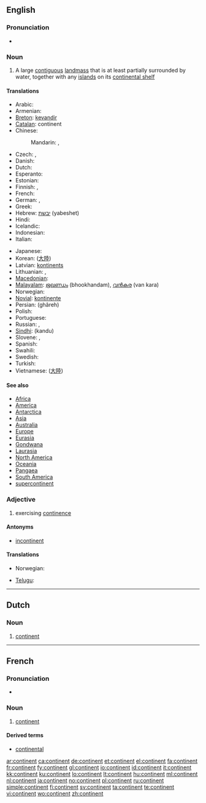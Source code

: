{{wikipedia}}
==English==

===Pronunciation===
* {{audio|en-us-continent.ogg|Audio (US)}}

===Noun===
{{en-noun}}

# A large [[contiguous]] [[landmass]] that is at least partially surrounded by water, together with any [[island]]s on its [[continental shelf]]

====Translations====
{{trans-top|large contiguous landmass}}
* Arabic: {{t|ar|قارة|f|tr=qaarra|sc=Arab}}
* Armenian: {{t-|hy|մայրցամաք|tr=mayrc'amak'|sc=Armn|xs=Armenian}}
* [[Breton]]: [[kevandir]] {{m}}
* [[Catalan]]: continent {{m}}
* Chinese:
*: Mandarin: {{t-|cmn|大陸|sc=Hani|xs=Mandarin}},  {{t-|cmn|大陆|tr=dàlù|sc=Hani|xs=Mandarin}}
* Czech: {{t-|cs|kontinent|m}}, {{t-|cs|světadíl|m}}
* Danish: {{t-|da|kontinent}}
* Dutch: {{t+|nl|continent|n}}
* Esperanto: {{t+|eo|kontinento|xs=Esperanto}}
* Estonian: {{t-|et|maailmajagu}}
* Finnish: {{t+|fi|maanosa}}, {{t+|fi|manner}}
* French: {{t+|fr|continent|m}}
* German: {{t+|de|Kontinent|m}}, {{t+|de|Erdteil|m}}
* Greek: {{t+|el|ήπειρος|f|tr=ípeiros|sc=Grek}}
* Hebrew: [[יבשת]] (yabeshet) {{f}}
* Hindi: {{t-|hi|महाद्वीप|sc=Deva|xs=Hindi}}
* Icelandic: {{t+|is|heimsálfa|f}}
* Indonesian: {{t+|id|benua|xs=Indonesian}}
* Italian: {{t+|it|continente|m}}
{{trans-mid}}
* Japanese: {{t+|ja|大陸|tr=たいりく, tairikú|sc=Jpan}}
* Korean: {{t|ko|대륙|tr=daeryuk|sc=Kore}} ([[大陸]])
* Latvian: [[kontinents]] {{m}}
* Lithuanian: {{t+|lt|žemynas|m|xs=Lithuanian}}, {{t+|lt|kontinentas|m|xs=Lithuanian}}
* [[Macedonian]]: {{t-|mk|континент|m|tr=kontinént|sc=Cyrl|xs=Macedonian}}
* [[Malayalam]]: [[ഭൂഖണ്ഡം]] (bhookhandam), [[വന്‍കര]] (van kara)
* Norwegian: {{t-|no|kontinent|n}}
* [[Novial]]: [[kontinente]]
* Persian: {{fa-Arab|[[قاره]]}} (ghâreh)
* Polish: {{t+|pl|kontynent|m}}
* Portuguese: {{t+|pt|continente|m}}
* Russian: {{t+|ru|континент|m|tr=kontinént|sc=Cyrl}}, {{t+|ru|материк|m|tr=materík|sc=Cyrl}}
* [[Sindhi]]: {{sd-Arab|[[کَنڊُ]]}} (kandu) {{m}}
* Slovene: {{t+|sl|celina|f}}, {{t+|sl|kontinent|m}}
* Spanish: {{t+|es|continente|m}}
* Swahili: {{t-|sw|bara|xs=Swahili}}
* Swedish: {{t+|sv|kontinent}}
* Turkish: {{t+|tr|kıta}}
* Vietnamese: {{t+|vi|đại lục|xs=Vietnamese}} ([[大陸]])
{{trans-bottom}}

====See also====
* [[Africa]]
* [[America]]
* [[Antarctica]]
* [[Asia]]
* [[Australia]]
* [[Europe]]
* [[Eurasia]]
* [[Gondwana]]
* [[Laurasia]]
* [[North America]]
* [[Oceania]]
* [[Pangaea]]
* [[South America]]
* [[supercontinent]]

===Adjective===
{{en-adj}}

# exercising [[continence]]

====Antonyms====
* [[incontinent]]

====Translations====
{{trans-top|exercising continence}}
* Norwegian: {{t-|no|kontinent}}
{{trans-mid}}
* [[Telugu]]: {{t|te|ఖండము|tr=khanḍamu|sc=Telu}}
{{trans-bottom}}

----

==Dutch==
===Noun===
{{nl-noun|g=n||*}}
# [[#English|continent]]

----

==French==

===Pronunciation===
* {{audio|Fr-continent.ogg|Audio}}

===Noun===
{{fr-noun|m}}

# [[#English|continent]]

====Derived terms====
* [[continental]]

[[ar:continent]]
[[ca:continent]]
[[de:continent]]
[[et:continent]]
[[el:continent]]
[[fa:continent]]
[[fr:continent]]
[[fy:continent]]
[[gl:continent]]
[[io:continent]]
[[id:continent]]
[[it:continent]]
[[kk:continent]]
[[ku:continent]]
[[lo:continent]]
[[lt:continent]]
[[hu:continent]]
[[ml:continent]]
[[nl:continent]]
[[ja:continent]]
[[no:continent]]
[[pl:continent]]
[[ru:continent]]
[[simple:continent]]
[[fi:continent]]
[[sv:continent]]
[[ta:continent]]
[[te:continent]]
[[vi:continent]]
[[wo:continent]]
[[zh:continent]]